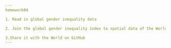 ```yaml
---
homework04

1. Read in global gender inequality data

2. Join the global gender inequality index to spatial data of the World, creating a new column of difference in inequality between 2010 and 2019

3.Share it with the World on GitHub
---
```


```r


```